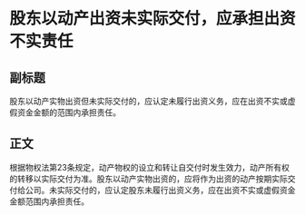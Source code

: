 # 股东以动产出资未实际交付，应承担出资不实责任
## 副标题
股东以动产实物出资但未实际交付的，应认定未履行出资义务，应在出资不实或虚假资金金额的范围内承担责任。
## 正文
根据物权法第23条规定，动产物权的设立和转让自交付时发生效力，动产所有权的转移以实际交付为准。股东以动产实物出资的，应将作为出资的动产按期实际交付给公司。未实际交付的，应认定股东未履行出资义务，应在出资不实或虚假资金金额范围内承担责任。